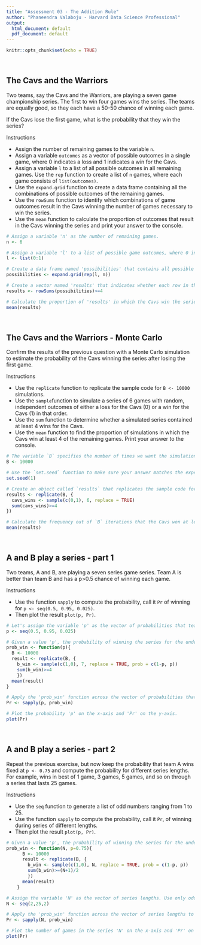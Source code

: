```yaml
---
title: "Assessment 03 - The Addition Rule"
author: "Phaneendra Valaboju - Harvard Data Science Professional"
output:
  html_document: default
  pdf_document: default
---
```


```r
knitr::opts_chunk$set(echo = TRUE)
```

<br/>

## **The Cavs and the Warriors**
Two teams, say the Cavs and the Warriors, are playing a seven game championship series. The first to win four games wins the series. The teams are equally good, so they each have a 50-50 chance of winning each game.

If the Cavs lose the first game, what is the probability that they win the series?

Instructions

- Assign the number of remaining games to the variable ```n```.
- Assign a variable ```outcomes``` as a vector of possible outcomes in a single game, where 0 indicates a loss and 1 indicates a win for the Cavs.
- Assign a variable ```l``` to a list of all possible outcomes in all remaining games. Use the ```rep``` function to create a list of ```n``` games, where each game consists of ```list(outcomes)```.
- Use the ```expand.grid``` function to create a data frame containing all the combinations of possible outcomes of the remaining games.
- Use the ```rowSums``` function to identify which combinations of game outcomes result in the Cavs winning the number of games necessary to win the series.
- Use the ```mean``` function to calculate the proportion of outcomes that result in the Cavs winning the series and print your answer to the console.

```r
# Assign a variable 'n' as the number of remaining games.
n <- 6

# Assign a variable 'l' to a list of possible game outcomes, where 0 indicates a loss and 1 indicates a win for the Cavs. 
l <- list(0:1)

# Create a data frame named 'possibilities' that contains all possible outcomes for the remaining games.
possibilities <- expand.grid(rep(l, n))

# Create a vector named 'results' that indicates whether each row in the data frame 'possibilities' contains enough wins for the Cavs to win the series.
results <- rowSums(possibilities)>=4

# Calculate the proportion of 'results' in which the Cavs win the series. Print the outcome to the console.
mean(results)
```

<br/>

## **The Cavs and the Warriors - Monte Carlo**
Confirm the results of the previous question with a Monte Carlo simulation to estimate the probability of the Cavs winning the series after losing the first game.

Instructions

- Use the ```replicate``` function to replicate the sample code for ```B <- 10000``` simulations.
- Use the ```sample ```function to simulate a series of 6 games with random, independent outcomes of either a loss for the Cavs (0) or a win for the Cavs (1) in that order.
- Use the ```sum``` function to determine whether a simulated series contained at least 4 wins for the Cavs.
- Use the ```mean``` function to find the proportion of simulations in which the Cavs win at least 4 of the remaining games. Print your answer to the console.

```r
# The variable `B` specifies the number of times we want the simulation to run. Let's run the Monte Carlo simulation 10,000 times.
B <- 10000

# Use the `set.seed` function to make sure your answer matches the expected result after random sampling.
set.seed(1)

# Create an object called `results` that replicates the sample code for `B` iterations and tallies the number of simulated series that contain at least four wins for the Cavs.
results <- replicate(B, {
  cavs_wins <- sample(c(0,1), 6, replace = TRUE)
  sum(cavs_wins)>=4 
})

# Calculate the frequency out of `B` iterations that the Cavs won at least four games in the remainder of the series. Print your answer to the console. 
mean(results)
```

<br/>

## **A and B play a series - part 1**
Two teams, A and B, are playing a seven series game series. Team A is better than team B and has a p>0.5 chance of winning each game.

Instructions

- Use the function ```sapply``` to compute the probability, call it ```Pr``` of winning for ```p <- seq(0.5, 0.95, 0.025)```.
- Then plot the result ```plot(p, Pr)```.

```r
# Let's assign the variable 'p' as the vector of probabilities that team A will win.
p <- seq(0.5, 0.95, 0.025)

# Given a value 'p', the probability of winning the series for the underdog team B can be computed with the following function based on a Monte Carlo simulation:
prob_win <- function(p){
  B <- 10000
  result <- replicate(B, {
    b_win <- sample(c(1,0), 7, replace = TRUE, prob = c(1-p, p))
    sum(b_win)>=4
    })
  mean(result)
}

# Apply the 'prob_win' function across the vector of probabilities that team A will win to determine the probability that team B will win. Call this object 'Pr'.
Pr <- sapply(p, prob_win)

# Plot the probability 'p' on the x-axis and 'Pr' on the y-axis.
plot(Pr)
```

<br/>

## **A and B play a series - part 2**
Repeat the previous exercise, but now keep the probability that team A wins fixed at ```p <- 0.75``` and compute the probability for different series lengths. For example, wins in best of 1 game, 3 games, 5 games, and so on through a series that lasts 25 games.

Instructions

- Use the ```seq``` function to generate a list of odd numbers ranging from 1 to 25.
- Use the function ```sapply``` to compute the probability, call it ```Pr```, of winning during series of different lengths.
- Then plot the result ```plot(p, Pr)```.

```r
# Given a value 'p', the probability of winning the series for the underdog team B can be computed with the following function based on a Monte Carlo simulation:
prob_win <- function(N, p=0.75){
      B <- 10000
      result <- replicate(B, {
        b_win <- sample(c(1,0), N, replace = TRUE, prob = c(1-p, p))
        sum(b_win)>=(N+1)/2
        })
      mean(result)
    }

# Assign the variable 'N' as the vector of series lengths. Use only odd numbers ranging from 1 to 25 games.
N <- seq(2,25,2)

# Apply the 'prob_win' function across the vector of series lengths to determine the probability that team B will win. Call this object `Pr`.
Pr <- sapply(N, prob_win)

# Plot the number of games in the series 'N' on the x-axis and 'Pr' on the y-axis.
plot(Pr)
```
